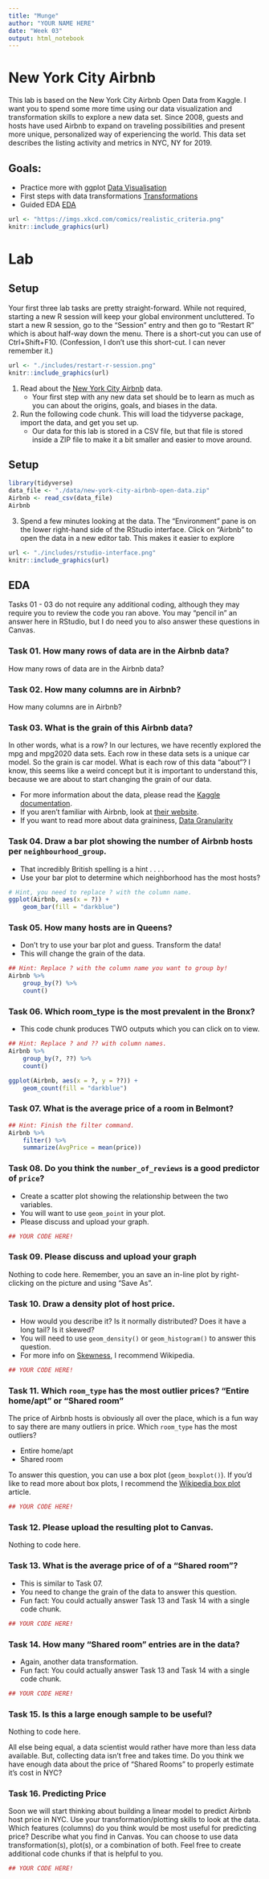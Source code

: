 ```yaml
---
title: "Munge"
author: "YOUR NAME HERE"
date: "Week 03"
output: html_notebook
---  
```




# New York City Airbnb

This lab is based on the New York City Airbnb Open Data from Kaggle. I want you to spend some more time using our data visualization and transformation skills to explore a new data set. Since 2008, guests and hosts have used Airbnb to expand on traveling possibilities and present more unique, personalized way of experiencing the world. This data set describes the listing activity and metrics in NYC, NY for 2019.

## Goals:

- Practice more with ggplot [Data Visualisation](https://r4ds.had.co.nz/data-visualisation.html)
- First steps with data transformations [Transformations](https://r4ds.had.co.nz/transform.html)
- Guided EDA [EDA](https://r4ds.had.co.nz/exploratory-data-analysis.html)

```r
url <- "https://imgs.xkcd.com/comics/realistic_criteria.png"
knitr::include_graphics(url)
```

# Lab

## Setup

Your first three lab tasks are pretty straight-forward. While not required, starting a new R session will keep your global environment uncluttered. To start a new R session, go to the "Session" entry and then go to "Restart R" which is about half-way down the menu. There is a short-cut you can use of Ctrl+Shift+F10. (Confession, I don't use this short-cut. I can never remember it.)

```r
url <- "./includes/restart-r-session.png"
knitr::include_graphics(url)
```

1. Read about the [New York City Airbnb](https://www.kaggle.com/dgomonov/new-york-city-airbnb-open-data/data#) data.
    - Your first step with any new data set should be to learn as much as you can about the origins, goals, and biases in the data.
2. Run the following code chunk. This will load the tidyverse package, import the data, and get you set up.
    - Our data for this lab is stored in a CSV file, but that file is stored inside a ZIP file to make it a bit smaller and easier to move around.

## Setup 

```r
library(tidyverse)
data_file <- "./data/new-york-city-airbnb-open-data.zip"
Airbnb <- read_csv(data_file)
Airbnb
```

3. Spend a few minutes looking at the data. The "Environment" pane is on the lower right-hand side of the RStudio interface. Click on "Airbnb" to open the data in a new editor tab. This makes it easier to explore

```r
url <- "./includes/rstudio-interface.png"
knitr::include_graphics(url)
```

## EDA

Tasks 01 - 03 do not require any additional coding, although they may require you to review the code you ran above. You may "pencil in" an answer here in RStudio, but I do need you to also answer these questions in Canvas.

### Task 01. How many rows of data are in the Airbnb data?

How many rows of data are in the Airbnb data?


### Task 02. How many columns are in Airbnb?

How many columns are in Airbnb?

### Task 03. What is the grain of this Airbnb data?

In other words, what is a row? In our lectures, we have recently explored the mpg and mpg2020 data sets. Each row in these data sets is a unique car model. So the grain is car model. What is each row of this data "about"? I know, this seems like a weird concept but it is important to understand this, because we are about to start changing the grain of our data.

- For more information about the data, please read the [Kaggle documentation](https://www.kaggle.com/dgomonov/new-york-city-airbnb-open-data/data#).
- If you aren't familiar with Airbnb, look at [their website](https://www.airbnb.com).
- If you want to read more about data graininess, [Data Granularity](https://en.wikipedia.org/wiki/Granularity#Data_granularity)

### Task 04. Draw a bar plot showing the number of Airbnb hosts per `neighbourhood_group`. 

- That incredibly British spelling is a hint . . . . 
- Use your bar plot to determine which neighborhood has the most hosts?

```r
# Hint, you need to replace ? with the column name.
ggplot(Airbnb, aes(x = ?)) +
    geom_bar(fill = "darkblue")
```

### Task 05. How many hosts are in Queens?

- Don't try to use your bar plot and guess. Transform the data!
- This will change the grain of the data.
    
```r
## Hint: Replace ? with the column name you want to group by!
Airbnb %>%
    group_by(?) %>%
    count()
```

### Task 06. Which room_type is the most prevalent in the Bronx?

- This code chunk produces TWO outputs which you can click on to view.

```r
## Hint: Replace ? and ?? with column names.
Airbnb %>%
    group_by(?, ??) %>%
    count()

ggplot(Airbnb, aes(x = ?, y = ??)) +
    geom_count(fill = "darkblue")

```

### Task 07. What is the average price of a room in Belmont?

```r
## Hint: Finish the filter command. 
Airbnb %>%
    filter() %>%
    summarize(AvgPrice = mean(price))
```

### Task 08. Do you think the `number_of_reviews` is a good predictor of `price`?

- Create a scatter plot showing the relationship between the two variables.
- You will want to use `geom_point` in your plot. 
- Please discuss and upload your graph.

```r
## YOUR CODE HERE!

```

### Task 09. Please discuss and upload your graph

Nothing to code here. Remember, you an save an in-line plot by right-clicking on the picture and using "Save As".

### Task 10. Draw a density plot of host price.

- How would you describe it? Is it normally distributed? Does it have a long tail? Is it skewed?
- You will need to use `geom_density()` or `geom_histogram()` to answer this question.
- For more info on [Skewness](https://en.wikipedia.org/wiki/Skewness), I recommend Wikipedia.

```r
## YOUR CODE HERE!

```

### Task 11. Which `room_type` has the most outlier prices? "Entire home/apt" or "Shared room"

The price of Airbnb hosts is obviously all over the place, which is a fun way to say there are many outliers in price. Which `room_type` has the most outliers?

- Entire home/apt
- Shared room

To answer this question, you can use a box plot (`geom_boxplot()`). If you'd like to read more about box plots, I recommend the [Wikipedia box plot](https://en.wikipedia.org/wiki/Box_plot) article.

```r
## YOUR CODE HERE!

```


### Task 12. Please upload the resulting plot to Canvas.

Nothing to code here.

### Task 13. What is the average price of of a "Shared room"?

- This is similar to Task 07.
- You need to change the grain of the data to answer this question.
- Fun fact: You could actually answer Task 13 and Task 14 with a single code chunk.

```r
## YOUR CODE HERE!

```


### Task 14. How many "Shared room" entries are in the data?

- Again, another data transformation.
- Fun fact: You could actually answer Task 13 and Task 14 with a single code chunk.

```r
## YOUR CODE HERE!

```


### Task 15. Is this a large enough sample to be useful?

Nothing to code here.

All else being equal, a data scientist would rather have more than less data available. But, collecting data isn't free and takes time. Do you think we have enough data about the price of "Shared Rooms" to properly estimate it's cost in NYC?

### Task 16. Predicting Price

Soon we will start thinking about building a linear model to predict Airbnb host price in NYC. Use your transformation/plotting skills to look at the data. Which features (columns) do you think would be most useful for predicting price? Describe what you find in Canvas. You can choose to use data transformation(s), plot(s), or a combination of both. Feel free to create additional code chunks if that is helpful to you.

```r
## YOUR CODE HERE!

```

